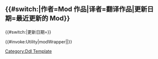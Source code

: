 <includeonly><div class="ddl-section ddl-section-grey">
<div class="ddl-content-center ddl-article-container">
<div class="ddl-color-stick"></div>
<h2 class="ddl-works-category">{{#switch:{{{1|更新日期}}}|作者=Mod 作品|译者=翻译作品|更新日期=最近更新的 Mod}}</h2>
{{#switch:{{{1|更新日期}}}|更新日期={{Ddl ButtonInner|Url=Mod/All_Mod|Text=检索所有 Mod|Icon=list}}{{Ddl Button|Url=https://tieba.baidu.com/p/5143356153|Text=贴吧汇总贴|Icon=list}}}}
<div class="ddl-works-wrapper">
{{#invoke:Utility|modWrapper|{{{1|}}}|{{{2|}}}}}
</div>
</div>
</div>
</includeonly><noinclude>{{documentation}}[[Category:Ddl Template]]</noinclude>
